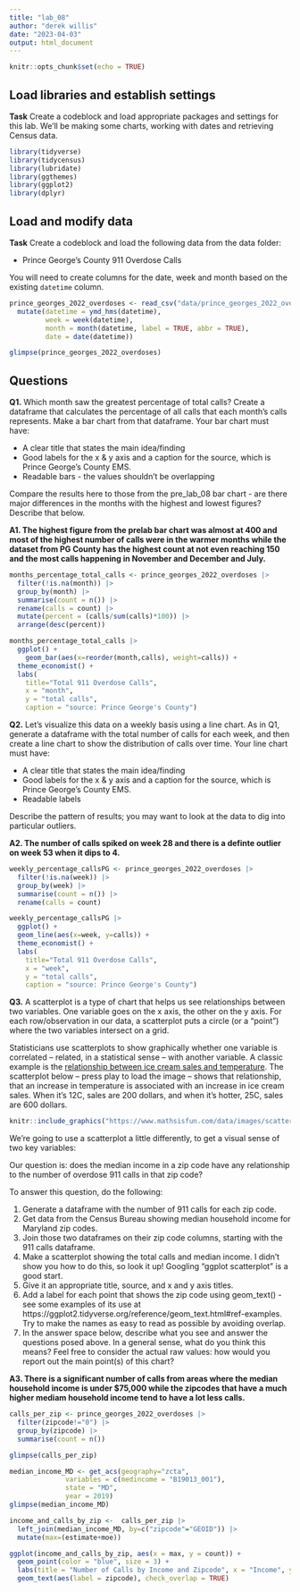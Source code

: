 ```yaml
---
title: "lab_08"
author: "derek willis"
date: "2023-04-03"
output: html_document
---
```


```r
knitr::opts_chunk$set(echo = TRUE)
```

## Load libraries and establish settings

**Task** Create a codeblock and load appropriate packages and settings for this lab. We'll be making some charts, working with dates and retrieving Census data.

```r
library(tidyverse)
library(tidycensus)
library(lubridate)
library(ggthemes) 
library(ggplot2)
library(dplyr)
```


## Load and modify data

**Task** Create a codeblock and load the following data from the data folder:

* Prince George's County 911 Overdose Calls

You will need to create columns for the date, week and month based on the existing `datetime` column.

```r
prince_georges_2022_overdoses <- read_csv("data/prince_georges_2022_overdoses.csv") |> 
  mutate(datetime = ymd_hms(datetime),
         week = week(datetime),
         month = month(datetime, label = TRUE, abbr = TRUE), 
         date = date(datetime)) 

glimpse(prince_georges_2022_overdoses)
```


## Questions 

**Q1.** Which month saw the greatest percentage of total calls? Create a dataframe that calculates the percentage of all calls that each month's calls represents. Make a bar chart from that dataframe. Your bar chart must have:

* A clear title that states the main idea/finding
* Good labels for the x & y axis and a caption for the source, which is Prince George's County EMS.
* Readable bars - the values shouldn't be overlapping

Compare the results here to those from the pre_lab_08 bar chart - are there major differences in the months with the highest and lowest figures? Describe that below.

**A1. The highest figure from the prelab bar chart was almost at 400 and most of the highest number of calls were in the warmer months while the dataset from PG County has the highest count at not even reaching 150 and the most calls happening in November and December and July.** 

```r

months_percentage_total_calls <- prince_georges_2022_overdoses |>
  filter(!is.na(month)) |> 
  group_by(month) |> 
  summarise(count = n()) |> 
  rename(calls = count) |> 
  mutate(percent = (calls/sum(calls)*100)) |> 
  arrange(desc(percent))

months_percentage_total_calls |> 
  ggplot() +
    geom_bar(aes(x=reorder(month,calls), weight=calls)) +
  theme_economist() +
  labs(
    title="Total 911 Overdose Calls",
    x = "month",
    y = "total calls",
    caption = "source: Prince George's County")

```

**Q2.** Let's visualize this data on a weekly basis using a line chart. As in Q1, generate a dataframe with the total number of calls for each week, and then create a line chart to show the distribution of calls over time. Your line chart must have:

* A clear title that states the main idea/finding
* Good labels for the x & y axis and a caption for the source, which is Prince George's County EMS.
* Readable labels

Describe the pattern of results; you may want to look at the data to dig into particular outliers.

**A2. The number of calls spiked on week 28 and there is a definte outlier on week 53 when it dips to 4.** 


```r
weekly_percentage_callsPG <- prince_georges_2022_overdoses |> 
  filter(!is.na(week)) |> 
  group_by(week) |> 
  summarise(count = n()) |> 
  rename(calls = count) 

weekly_percentage_callsPG |>
  ggplot() + 
  geom_line(aes(x=week, y=calls)) +
  theme_economist() +
  labs(
    title="Total 911 Overdose Calls",
    x = "week",
    y = "total calls",
    caption = "source: Prince George's County")
```

**Q3.**  A scatterplot is a type of chart that helps us see relationships between two variables. One variable goes on the x axis, the other on the y axis.  For each row/observation in our data, a scatterplot puts a circle (or a "point") where the two variables intersect on a grid. 

Statisticians use scatterplots to show graphically whether one variable is correlated -- related, in a statistical sense -- with another variable.  A classic example is the [relationship between ice cream sales and temperature](https://www.mathsisfun.com/data/scatter-xy-plots.html). The scatterplot below -- press play to load the image -- shows that relationship, that an increase in temperature is associated with an increase in ice cream sales. When it's 12C, sales are 200 dollars, and when it's hotter, 25C, sales are 600 dollars.

```r
knitr::include_graphics("https://www.mathsisfun.com/data/images/scatter-ice-cream1.svg")
```

We're going to use a scatterplot a little differently, to get a visual sense of two key variables: 

Our question is: does the median income in a zip code have any relationship to the number of overdose 911 calls in that zip code?

To answer this question, do the following:

1. Generate a dataframe with the number of 911 calls for each zip code.
2. Get data from the Census Bureau showing median household income for Maryland zip codes.
3. Join those two dataframes on their zip code columns, starting with the 911 calls dataframe.
4. Make a scatterplot showing the total calls and median income. I didn't show you how to do this, so look it up! Googling "ggplot scatterplot" is a good start.
5. Give it an appropriate title, source, and x and y axis titles.
6. Add a label for each point that shows the zip code using geom_text() - see some examples of its use at https://ggplot2.tidyverse.org/reference/geom_text.html#ref-examples. Try to make the names as easy to read as possible by avoiding overlap.
7. In the answer space below, describe what you see and answer the questions posed above. In a general sense, what do you think this means? Feel free to consider the actual raw values: how would you report out the main point(s) of this chart?

**A3. There is a significant number of calls from areas where the median household income is under $75,000 while the zipcodes that have a much higher mediam household income tend to have a lot less calls.  **  

```r
calls_per_zip <- prince_georges_2022_overdoses |> 
  filter(zipcode!="0") |> 
  group_by(zipcode) |> 
  summarise(count = n())

glimpse(calls_per_zip)

median_income_MD <- get_acs(geography="zcta",  
              variables = c(medincome = "B19013_001"),
              state = "MD",
              year = 2019)
glimpse(median_income_MD)

income_and_calls_by_zip <-  calls_per_zip |> 
  left_join(median_income_MD, by=c("zipcode"="GEOID")) |> 
  mutate(max=(estimate+moe))

ggplot(income_and_calls_by_zip, aes(x = max, y = count)) +
  geom_point(color = "blue", size = 3) +
  labs(title = "Number of Calls by Income and Zipcode", x = "Income", y = "Calls") +
  geom_text(aes(label = zipcode), check_overlap = TRUE)

```
